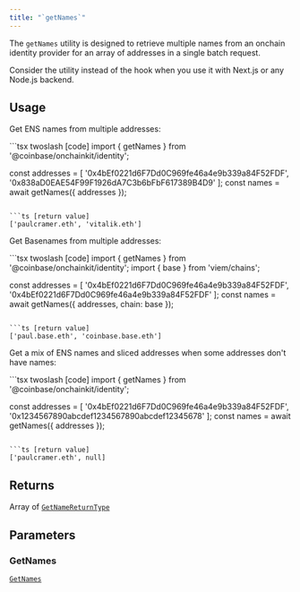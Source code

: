 ```yaml
---
title: "`getNames`"
---
```



The `getNames` utility is designed to retrieve multiple names from an onchain identity
provider for an array of addresses in a single batch request.

Consider the utility instead of the hook when you
use it with Next.js or any Node.js backend.

## Usage

Get ENS names from multiple addresses:

<CodeGroup>
```tsx twoslash [code]
import { getNames } from '@coinbase/onchainkit/identity';

const addresses = [
  '0x4bEf0221d6F7Dd0C969fe46a4e9b339a84F52FDF',
  '0x838aD0EAE54F99F1926dA7C3b6bFbF617389B4D9'
];
const names = await getNames({ addresses });
```

```ts [return value]
['paulcramer.eth', 'vitalik.eth']
```
</CodeGroup>

Get Basenames from multiple addresses:

<CodeGroup>
```tsx twoslash [code]
import { getNames } from '@coinbase/onchainkit/identity';
import { base } from 'viem/chains';

const addresses = [
  '0x4bEf0221d6F7Dd0C969fe46a4e9b339a84F52FDF',
  '0x4bEf0221d6F7Dd0C969fe46a4e9b339a84F52FDF'
];
const names = await getNames({ addresses, chain: base });
```

```ts [return value]
['paul.base.eth', 'coinbase.base.eth']
```
</CodeGroup>

Get a mix of ENS names and sliced addresses when some addresses don't have names:

<CodeGroup>
```tsx twoslash [code]
import { getNames } from '@coinbase/onchainkit/identity';

const addresses = [
  '0x4bEf0221d6F7Dd0C969fe46a4e9b339a84F52FDF',
  '0x1234567890abcdef1234567890abcdef12345678'
];
const names = await getNames({ addresses });
```

```ts [return value]
['paulcramer.eth', null]
```
</CodeGroup>

## Returns

Array of [`GetNameReturnType`](/builderkits/onchainkit/identity/types#getnamereturntype)

## Parameters

### GetNames

[`GetNames`](/builderkits/onchainkit/identity/types#getnames) 